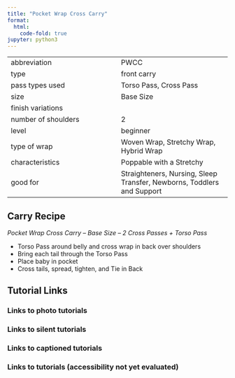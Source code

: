 ```yaml
---
title: "Pocket Wrap Cross Carry"
format:
  html:
    code-fold: true
jupyter: python3
---
```


| | 
|---|---
|abbreviation	|PWCC
|type	|front carry
|pass types used	|Torso Pass, Cross Pass
|size	|Base Size
|finish variations|	
|number of shoulders	|2
|level	|beginner
|type of wrap	|Woven Wrap, Stretchy Wrap, Hybrid Wrap
|characteristics	|Poppable with a Stretchy
|good for	|Straighteners, Nursing, Sleep Transfer, Newborns, Toddlers and Support

## Carry Recipe
_Pocket Wrap Cross Carry – Base Size – 2 Cross Passes + Torso Pass_

- Torso Pass around belly and cross wrap in back over shoulders
- Bring each tail through the Torso Pass
- Place baby in pocket
- Cross tails, spread, tighten, and Tie in Back

## Tutorial Links
### Links to photo tutorials
### Links to silent tutorials
### Links to captioned tutorials
### Links to tutorials (accessibility not yet evaluated)
